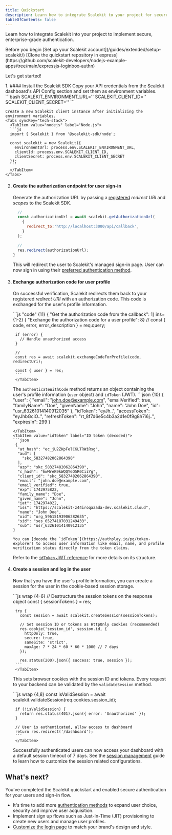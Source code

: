 ```yaml
---
title: Quickstart
description: Learn how to integrate Scalekit to your project for secure authentication and user management.
tableOfContents: false
---
```



Learn how to integrate Scalekit into your project to implement secure, enterprise-grade authentication.

<div>
   Before you begin
  <CheckItem iconName="forward-slash">
     [Set up your Scalekit account](/guides/extended/setup-scalekit/)
  </CheckItem>
  <CheckItem iconName="github">
     [Clone the quickstart repository in express](https://github.com/scalekit-developers/nodejs-example-apps/tree/main/expressjs-loginbox-authn)
  </CheckItem>
</div>

Let's get started!

<Steps>
 1. #### Install the Scalekit SDK
     <InstallSDK />
    Copy your API credentials from the Scalekit dashboard's API Config section and set them as environment variables.
    ```bash
    SCALEKIT_ENVIRONMENT_URL='<YOUR_ENVIRONMENT_URL>'
    SCALEKIT_CLIENT_ID='<ENVIRONMENT_CLIENT_ID>'
    SCALEKIT_CLIENT_SECRET='<ENVIRONMENT_CLIENT_SECRET>'
    ```

    Create a new Scalekit client instance after initializing the environment variables.
    <Tabs syncKey="tech-stack">
      <TabItem value="nodejs" label="Node.js">
      ```js
      import { Scalekit } from '@scalekit-sdk/node';

      const scalekit = new Scalekit({
        environmentUrl: process.env.SCALEKIT_ENVIRONMENT_URL,
        clientId: process.env.SCALEKIT_CLIENT_ID,
        clientSecret: process.env.SCALEKIT_CLIENT_SECRET
      });
      ```
      </TabItem>
    </Tabs>
  2. #### Create the authorization endpoint for user sign-in
       Generate the authorization URL by passing a  [registered](/guides/product/auth-redirect-uri/) _redirect URI_ and _scopes_ to the Scalekit SDK.
        <Tabs>
        <TabItem value="node" label="Node.js">
        ```js title="Example in Express.js" ins={9} { "Browser redirects the user to the authorization endpoint": 8} { "Generate the authorization URL": 1} wrap
          //
          const authorizationUrl = await scalekit.getAuthorizationUrl(
            {
              redirect_to:'http://localhost:3000/api/callback',
            }
          );

          //
          res.redirect(authorizationUrl);
        }
        ```
        </TabItem>
      </Tabs>

     This will redirect the user to Scalekit's managed sign-in page. User can now sign in using their [preferred authentication method](https://www.example.com).

3. #### Exchange authorization code for user profile
     On successful verification, Scalekit redirects them back to your registered _redirect URI_ with an authorization code. This code is exchanged for the user's profile information.

      <Tabs syncKey="tech-stack">
        <TabItem value="node" label="Node.js">
        ```js  "code" {11}  { "Get the authorization code from the callback": 1} ins={1-2} { "Exchange the authorization code for a user profile": 8}
        //
        const { code, error, error_description } = req.query;

        if (error) {
          // Handle unauthorized access
        }

        //
        const res = await scalekit.exchangeCodeForProfile(code, redirectUri);

        const { user } = res;
        ```
        </TabItem>
      </Tabs>

      The `authenticateWithCode` method returns an object containing the user's profile information (`user` object) and `idToken` (JWT).
      <Tabs>
        <TabItem value="user" label="User object">
        ```json {10}
      {
        "user": {
          "email": "john.doe@example.com",
          "emailVerified": true,
          "familyName": "Doe",
          "givenName": "John",
          "name": "John Doe",
          "id": "usr_63261014140912035"
        },
        "idToken": "eyJh..",
        "accessToken": "eyJhbGciO..",
        "refreshToken": "rt_8f7d6e5c4b3a2d1e0f9g8h7i6j..",
        "expiresIn": 299
      }
      ```
      </TabItem>
      <TabItem value="idToken" label="ID token (decoded)">
      ```json
       {
        "at_hash": "ec_jU2ZKpFelCKLTRWiRsg",
        "aud": [
          "skc_58327482062864390"
        ],
        "azp": "skc_58327482062864390",
        "c_hash": "6wMreK9kWQQY6O5R0CiiYg",
        "client_id": "skc_58327482062864390",
        "email": "john.doe@example.com",
        "email_verified": true,
        "exp": 1742975822,
        "family_name": "Doe",
        "given_name": "John",
        "iat": 1742974022,
        "iss": "https://scalekit-z44iroqaaada-dev.scalekit.cloud",
        "name": "John Doe",
        "oid": "org_59615193906282635",
        "sid": "ses_65274187031249433",
        "sub": "usr_63261014140912135"
      }
      ```
      </TabItem>
      </Tabs>

       You can [decode the `idToken`](https://authplay.io/pg/token-explorer) to access user information like email, name, and profile verification status directly from the token claims.

      Refer to the [`idToken` JWT reference](/reference/concepts/auth-endpoints) for more details on its structure.

4. #### Create a session and log in the user
      Now that you have the user's profile information, you can create a session for the user in the cookie-based session storage.

      <Tabs>
        <TabItem value="javascript" label="Javascript">
        ```js wrap {4-6}
        // Destructure the session tokens on the response object
        const { sessionTokens } = res;

        try {
          const session = await scalekit.createSession(sessionTokens);

          // Set session ID or tokens as HttpOnly cookies (recommended)
          res.cookie('session_id', session.id, {
            httpOnly: true,
            secure: true,
            sameSite: 'strict',
            maxAge: 7 * 24 * 60 * 60 * 1000 // 7 days
          });

          res.status(200).json({ success: true, session });
        ```
        </TabItem>
      </Tabs>

      This sets browser cookies with the session ID and tokens. Every request to your backend can be validated by the `validateSession` method.

      <Tabs>
        <TabItem value="node" label="Node.js">
        ```js wrap {4,8}
        const isValidSession = await scalekit.validateSession(req.cookies.session_id);

        if (!isValidSession) {
          return res.status(401).json({ error: 'Unauthorized' });
        }

        // User is authenticated, allow access to dashboard
        return res.redirect('/dashboard');
        ```
        </TabItem>
      </Tabs>

      Successfully authenticated users can now access your dashboard with a default session timeout of 7 days. See the [session management](/manual/getting-started/manage-user-sessions) guide to learn how to customize the session related configurations.

</Steps>


## What's next?

You've completed the Scalekit quickstart and enabled secure authentication for your users and sign-in flow.
- It's time to add more [authentication methods](/manual/social-logins-quickstart/) to expand user choice, security and improve user acquisition.
- Implement sign up flows such as Just-In-Time (JIT) provisioning to create new users and manage user profiles.
- [Customize the login page](www.example.org) to match your brand's design and style.